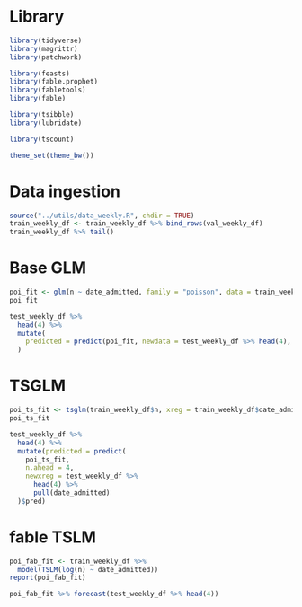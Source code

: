 # Library

```r
library(tidyverse)
library(magrittr)
library(patchwork)

library(feasts)
library(fable.prophet)
library(fabletools)
library(fable)

library(tsibble)
library(lubridate)

library(tscount)
```

```r
theme_set(theme_bw())
```

# Data ingestion

```r
source("../utils/data_weekly.R", chdir = TRUE)
train_weekly_df <- train_weekly_df %>% bind_rows(val_weekly_df)
train_weekly_df %>% tail()
```

# Base GLM
```r
poi_fit <- glm(n ~ date_admitted, family = "poisson", data = train_weekly_df)
poi_fit
```

```r
test_weekly_df %>%
  head(4) %>%
  mutate(
    predicted = predict(poi_fit, newdata = test_weekly_df %>% head(4), type = "response")
  )
```

# TSGLM

```r
poi_ts_fit <- tsglm(train_weekly_df$n, xreg = train_weekly_df$date_admitted, link = "log", distr = "poisson")
poi_ts_fit
```

```r
test_weekly_df %>%
  head(4) %>%
  mutate(predicted = predict(
    poi_ts_fit,
    n.ahead = 4,
    newxreg = test_weekly_df %>%
      head(4) %>%
      pull(date_admitted)
  )$pred)
```

# fable TSLM

```r
poi_fab_fit <- train_weekly_df %>%
  model(TSLM(log(n) ~ date_admitted))
report(poi_fab_fit)
```

```r
poi_fab_fit %>% forecast(test_weekly_df %>% head(4))
```
